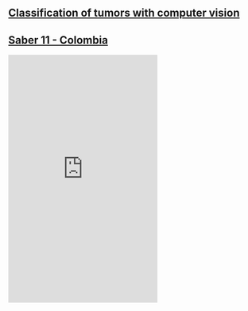 <h2>[Classification of tumors with computer vision](https://huggingface.co/spaces/Sidereus/mastocitoma_udea)</h2>

<script
	type="module"
	src="https://gradio.s3-us-west-2.amazonaws.com/3.38.0/gradio.js"
></script>

<gradio-app src="https://sidereus-mastocitoma-udea.hf.space"></gradio-app>

<h2>[Saber 11 - Colombia](https://huggingface.co/spaces/Sidereus/Pruebas-Saber11-Colombia)</h2>

<div class="h_iframe">
<iframe
	src="https://sidereus-pruebas-saber11-colombia.hf.space"
	frameborder="0"
	height="500"
></iframe>
</div>
